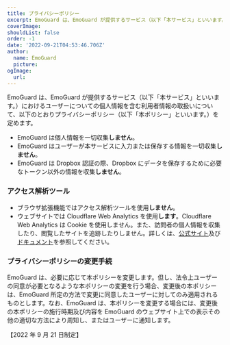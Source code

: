 ```yaml
---
title: プライバシーポリシー
excerpt: EmoGuard は、EmoGuard が提供するサービス（以下「本サービス」といいます。）におけるユーザーについての個人情報の取扱いについて、以下のとおりプライバシーポリシー（以下「本ポリシー」といいます。）を定めます。
coverImage:
shouldList: false
order: -1
date: '2022-09-21T04:53:46.706Z'
author:
  name: EmoGuard
  picture:
ogImage:
  url:
---
```


EmoGuard は、EmoGuard が提供するサービス（以下「本サービス」といいます。）におけるユーザーについての個人情報を含む利用者情報の取扱いについて、以下のとおりプライバシーポリシー（以下「本ポリシー」といいます。）を定めます。

- EmoGuard は個人情報を一切収集**しません**。
- EmoGuard はユーザーが本サービスに入力または保存する情報を一切収集**しません**。
- EmoGuard は Dropbox 認証の際、Dropbox にデータを保存するために必要なトークン以外の情報を収集**しません**。

### アクセス解析ツール

- ブラウザ拡張機能ではアクセス解析ツールを使用**しません**。
- ウェブサイトでは Cloudflare Web Analytics を使用**します**。Cloudflare Web Analytics は Cookie を使用しません。また、訪問者の個人情報を収集したり、閲覧したサイトを追跡したりしません。詳しくは、[公式サイト](https://www.cloudflare.com/web-analytics/)及び[ドキュメント](https://developers.cloudflare.com/analytics/web-analytics/)を参照してください。

### プライバシーポリシーの変更手続

EmoGuard は、必要に応じて本ポリシーを変更します。但し、法令上ユーザーの同意が必要となるような本ポリシーの変更を行う場合、変更後の本ポリシーは、EmoGuard 所定の方法で変更に同意したユーザーに対してのみ適用されるものとします。なお、EmoGuard は、本ポリシーを変更する場合には、変更後の本ポリシーの施行時期及び内容を EmoGuard のウェブサイト上での表示その他の適切な方法により周知し、またはユーザーに通知します。

【2022 年 9 月 21 日制定】
